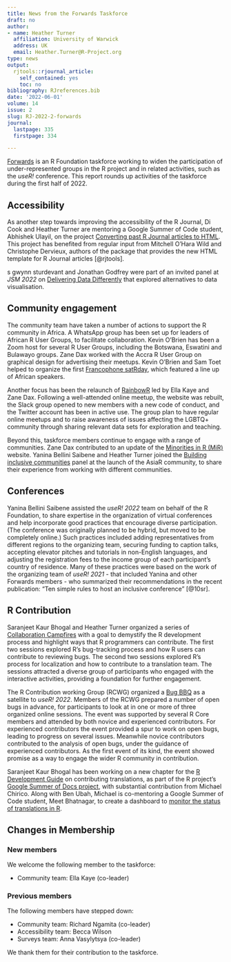 ```yaml
---
title: News from the Forwards Taskforce
draft: no
author:
- name: Heather Turner
  affiliation: University of Warwick
  address: UK
  email: Heather.Turner@R-Project.org
type: news
output:
  rjtools::rjournal_article:
    self_contained: yes
    toc: no
bibliography: RJreferences.bib
date: '2022-06-01'
volume: 14
issue: 2
slug: RJ-2022-2-forwards
journal:
  lastpage: 335
  firstpage: 334

---
```





[Forwards](https://forwards.github.io/) is an R Foundation taskforce working to widen the participation of under-represented groups in the R project and in related activities, such as the *useR!* conference. This report rounds up activities of the taskforce during the first half of 2022.

## Accessibility

[//]: # (copy-editor: "s gwynn sturdevant" is the correct name and should not be edited)

As another step towards improving the accessibility of the R Journal, Di Cook and Heather Turner are mentoring a Google Summer of Code student, Abhishek Ulayil, on the project [Converting past R Journal articles to HTML](https://github.com/rstats-gsoc/gsoc2022/wiki/Converting-past-R-Journal-articles-to-HTML). This project has benefited from regular input from Mitchell O'Hara Wild and Christophe Dervieux, authors of the \pkg{rjtools} package that provides the new HTML template for R Journal articles [@rjtools].

s gwynn sturdevant and Jonathan Godfrey were part of an invited panel at *JSM 2022* on [Delivering Data Differently](https://ww2.amstat.org/meetings/jsm/2022/onlineprogram/AbstractDetails.cfm?abstractid=319247) that explored alternatives to data visualisation.

## Community engagement

The community team have taken a number of actions to support the R community in Africa. A WhatsApp group has been set up for leaders of African R User Groups, to facilitate collaboration. Kevin O'Brien has been a Zoom host for several R User Groups, including the Botswana, Eswatini and Bulawayo groups. Zane Dax worked with the Accra R User Group on graphical design for advertising their meetups. Kevin O’Brien and Sam Toet helped to organize the first [Francophone satRday](https://satrdays.org/blog/2022/07/20/2022-francophone/), which featured a line up of African speakers.

Another focus has been the relaunch of [RainbowR](https://rainbowr.netlify.app/) led by Ella Kaye and Zane Dax. Following a well-attended online meetup, the website was rebuilt, the Slack group opened to new members with a new code of conduct, and the Twitter account has been in active use. The group plan to have regular online meetups and to raise awareness of issues affecting the LGBTQ+ community through sharing relevant data sets for exploration and teaching.

Beyond this, taskforce members continue to engage with a range of communities. Zane Dax contributed to an update of the [Minorities in R (MiR)](https://mircommunity.com/about/) website. Yanina Bellini Saibene and Heather Turner joined the [Building inclusive communities](https://github.com/AsiaR-community/2022-inclusive_communities) panel at the launch of the AsiaR community, to share their experience from working with different communities.

## Conferences

Yanina Bellini Saibene assisted the *useR! 2022* team on behalf of the R Foundation, to share expertise in the organization of virtual conferences and help incorporate good practices that encourage diverse participation. (The conference was originally planned to be hybrid, but moved to be completely online.) Such practices included adding representatives from different regions to the organizing team, securing funding to caption talks, accepting elevator pitches and tutorials in non-English languages, and adjusting the registration fees to the income group of each participant's country of residence. Many of these practices were based on the work of the organizing team of *useR! 2021* - that included Yanina and other Forwards members - who summarized their recommendations in the recent publication: "Ten simple rules to host an inclusive conference" [@10sr].

## R Contribution

Saranjeet Kaur Bhogal and Heather Turner organized a series of [Collaboration Campfires](https://contributor.r-project.org/events/collaboration-campfires) with a goal to demystify the R development process and highlight ways that R programmers can contribute. The first two sessions explored R's bug-tracking process and how R users can contribute to reviewing bugs. The second two sessions explored R's process for localization and how to contribute to a translation team. The sessions attracted a diverse group of participants who engaged with the interactive activities, providing a foundation for further engagement.

The R Contribution working Group (RCWG) organized a [Bug BBQ](https://contributor.r-project.org/events/bug-bbq) as a satellite to *useR! 2022*. Members of the RCWG prepared a number of open bugs in advance, for participants to look at in one or more of three organized online sessions. The event was supported by several R Core members and attended by both novice and experienced contributors. For experienced contributors the event provided a spur to work on open bugs, leading to progress on several issues. Meanwhile novice contributors contributed to the analysis of open bugs, under the guidance of experienced contributors. As the first event of its kind, the event showed promise as a way to engage the wider R community in contribution.

Saranjeet Kaur Bhogal has been working on a new chapter for the [R Development Guide](https://contributor.r-project.org/rdevguide/) on contributing translations, as part of the R project's [Google Summer of Docs project](https://github.com/rstats-gsod/gsod2022/wiki/GSOD-2022-Proposal), with substantial contribution from Michael Chirico. Along with Ben Ubah, Michael is co-mentoring a Google Summer of Code student, Meet Bhatnagar, to create a dashboard to [monitor the status of translations in R](https://github.com/rstats-gsoc/gsoc2022/wiki/Track-R-Translations-Status).

## Changes in Membership

### New members

We welcome the following member to the taskforce:

 - Community team: Ella Kaye (co-leader)

### Previous members

The following members have stepped down:

 * Community team: Richard Ngamita (co-leader)
 * Accessibility team: Becca Wilson
 * Surveys team: Anna Vasylytsya (co-leader)  

\noindent We thank them for their contribution to the taskforce.
